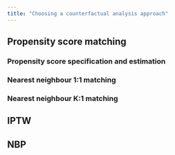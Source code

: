 ---
title: "Choosing a counterfactual analysis approach"
---


## Propensity score matching 


### Propensity score specification and estimation 

### Nearest neighbour 1:1 matching 

### Nearest neighbour K:1 matching 


## IPTW 


## NBP


